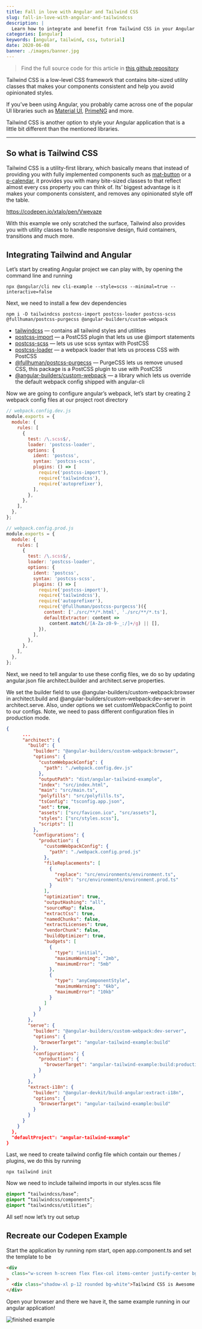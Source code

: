 ```yaml
---
title: Fall in love with Angular and Tailwind CSS
slug: fall-in-love-with-angular-and-tailwindcss
description: |
  Learn how to integrate and benefit from Tailwind CSS in your Angular applications
categories: [angular]
keywords: [angular, tailwind, css, tutorial]
date: 2020-06-08
banner: ./images/banner.jpg
---
```


> Find the full source code for this article in [this github repository](https://github.com/talohana/angular-tailwind-example)

Tailwind CSS is a low-level CSS framework that contains bite-sized utility classes that makes
your components consistent and help you avoid opinionated styles.

If you’ve been using Angular, you probably came across one of the
popular UI libraries such as [Material UI](https://material.angular.io/), [PrimeNG](https://www.primefaces.org/primeng/) and more.

Tailwind CSS is another option to style your Angular application that is a little bit different than the mentioned libraries.

---

## So what is Tailwind CSS

Tailwind CSS is a utility-first library, which basically means that instead of providing
you with fully implemented components such as [mat-button](https://material.angular.io/components/button/overview)
or a [p-calendar](https://www.primefaces.org/primeng/showcase/#/calendar),
it provides you with many bite-sized classes to that reflect almost every css property you can think of.
Its’ biggest advantage is it makes your components consistent, and removes any opinionated style off the table.

https://codepen.io/xtalo/pen/Vwevaze

With this example we only scratched the surface, Tailwind also provides you with utility classes to handle responsive design, fluid containers, transitions and much more.

## Integrating Tailwind and Angular

Let’s start by creating Angular project we can play with, by opening the command line and running

```shell
npx @angular/cli new cli-example --style=scss --minimal=true --interactive=false
```

Next, we need to install a few dev dependencies

```shell
npm i -D tailwindcss postcss-import postcss-loader postcss-scss @fullhuman/postcss-purgecss @angular-builders/custom-webpack
```

- [tailwindcss](https://www.npmjs.com/package/tailwindcss) — contains all tailwind styles and utilities
- [postcss-import](https://www.npmjs.com/package/postcss-import) — a PostCSS plugin that lets us use @import statements
- [postcss-scss](https://www.npmjs.com/package/postcss-scss) — lets us use scss syntax with PostCSS
- [postcss-loader](https://www.npmjs.com/package/postcss-loader) — a webpack loader that lets us process CSS with PostCSS
- [@fullhuman/postcss-purgecss](https://www.npmjs.com/package/@fullhuman/postcss-purgecss) — PurgeCSS lets us remove unused CSS, this package is a PostCSS plugin to use with PostCSS
- [@angular-builders/custom-webpack](https://www.npmjs.com/package/@angular-builders/custom-webpack) — a library which lets us override the default webpack config shipped with angular-cli

Now we are going to configure angular’s webpack, let’s start by creating 2 webpack config files at our project root directory

```js
// webpack.config.dev.js
module.exports = {
  module: {
    rules: [
      {
        test: /\.scss$/,
        loader: 'postcss-loader',
        options: {
          ident: 'postcss',
          syntax: 'postcss-scss',
          plugins: () => [
            require('postcss-import'),
            require('tailwindcss'),
            require('autoprefixer'),
          ],
        },
      },
    ],
  },
};
```

```js
// webpack.config.prod.js
module.exports = {
  module: {
    rules: [
      {
        test: /\.scss$/,
        loader: 'postcss-loader',
        options: {
          ident: 'postcss',
          syntax: 'postcss-scss',
          plugins: () => [
            require('postcss-import'),
            require('tailwindcss'),
            require('autoprefixer'),
            require('@fullhuman/postcss-purgecss')({
              content: ['./src/**/*.html', './src/**/*.ts'],
              defaultExtractor: content =>
                content.match(/[A-Za-z0-9-_:/]+/g) || [],
            }),
          ],
        },
      },
    ],
  },
};
```

Next, we need to tell angular to use these config files, we do so by updating angular.json file architect.builder and architect.serve properties.

We set the builder field to use @angular-builders/custom-webpack:browser in architect.build and @angular-builders/custom-webpack:dev-server
in architect.serve.
Also, under options we set customWebpackConfig to point to our configs.
Note, we need to pass different configuration files in production mode.

```json
{
      ...
      "architect": {
        "build": {
          "builder": "@angular-builders/custom-webpack:browser",
          "options": {
            "customWebpackConfig": {
              "path": "./webpack.config.dev.js"
            },
            "outputPath": "dist/angular-tailwind-example",
            "index": "src/index.html",
            "main": "src/main.ts",
            "polyfills": "src/polyfills.ts",
            "tsConfig": "tsconfig.app.json",
            "aot": true,
            "assets": ["src/favicon.ico", "src/assets"],
            "styles": ["src/styles.scss"],
            "scripts": []
          },
          "configurations": {
            "production": {
              "customWebpackConfig": {
                "path": "./webpack.config.prod.js"
              },
              "fileReplacements": [
                {
                  "replace": "src/environments/environment.ts",
                  "with": "src/environments/environment.prod.ts"
                }
              ],
              "optimization": true,
              "outputHashing": "all",
              "sourceMap": false,
              "extractCss": true,
              "namedChunks": false,
              "extractLicenses": true,
              "vendorChunk": false,
              "buildOptimizer": true,
              "budgets": [
                {
                  "type": "initial",
                  "maximumWarning": "2mb",
                  "maximumError": "5mb"
                },
                {
                  "type": "anyComponentStyle",
                  "maximumWarning": "6kb",
                  "maximumError": "10kb"
                }
              ]
            }
          }
        },
        "serve": {
          "builder": "@angular-builders/custom-webpack:dev-server",
          "options": {
            "browserTarget": "angular-tailwind-example:build"
          },
          "configurations": {
            "production": {
              "browserTarget": "angular-tailwind-example:build:production"
            }
          }
        },
        "extract-i18n": {
          "builder": "@angular-devkit/build-angular:extract-i18n",
          "options": {
            "browserTarget": "angular-tailwind-example:build"
          }
        }
      }
    }
  },
  "defaultProject": "angular-tailwind-example"
}
```

Last, we need to create tailwind config file which contain our themes / plugins, we do this by running

```shell
npx tailwind init
```

Now we need to include tailwind imports in our styles.scss file

```scss
@import “tailwindcss/base”;
@import “tailwindcss/components”;
@import “tailwindcss/utilities”;
```

All set! now let’s try out setup

## Recreate our Codepen Example

Start the application by running npm start, open app.component.ts and set the template to be

```html
<div
  class="w-screen h-screen flex flex-col items-center justify-center bg-red-300"
>
  <div class="shadow-xl p-12 rounded bg-white">Tailwind CSS is Awesome!</div>
</div>
```

Open your browser and there we have it, the same example running in our angular application!

![finished example](./images/final-example.png)
